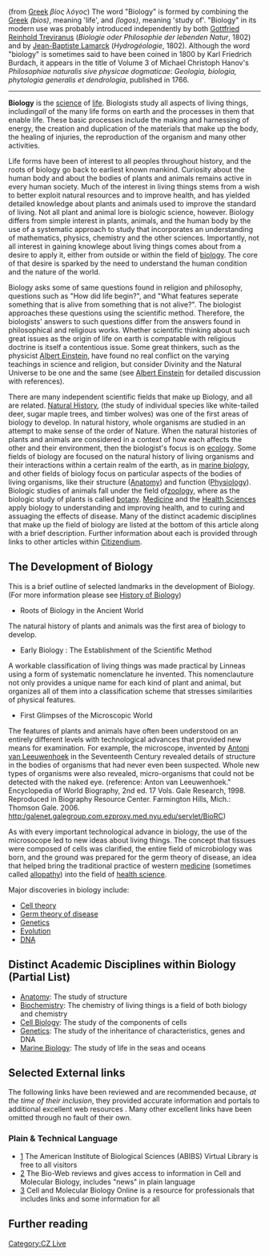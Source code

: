 (from [[Greek language|Greek]] ''βίος λόγος'')  The word "Biology" is formed by combining the [[Greek language|Greek]] ''{{Polytonic|βίος}}'' ''(bios)'', meaning 'life', and ''{{Polytonic|λόγος}}'' ''(logos)'', meaning 'study of'. "Biology" in its modern use was probably introduced independently by both [[Gottfried Reinhold Treviranus]] (''Biologie oder Philosophie der lebenden Natur'', 1802) and by [[Jean-Baptiste Lamarck]] (''Hydrogéologie'', 1802). Although the word "biology" is sometimes said to have been coined in 1800 by Karl Friedrich Burdach, it appears in the title of Volume 3 of Michael Christoph Hanov's ''Philosophiae naturalis sive physicae dogmaticae'': ''Geologia, biologia, phytologia generalis et dendrologia'', published in 1766.

----

'''Biology''' is the [[science]] of [[life]]. Biologists study all aspects of living things, including'' all'' of the many life forms on earth and the processes in them that enable life. These basic processes include the making and harnessing of energy, the creation and duplication of the materials that make up the body, the healing of injuries, the reproduction of the organism and many other activities. 

Life forms have been of interest to all peoples throughout history, and the roots of biology go back to earliest known mankind. Curiosity about the human body and about the bodies of plants and animals remains active in every human society. Much of the interest in living things stems from a wish to better exploit natural resources and to improve health, and has yielded detailed knowledge about plants and animals used to improve the standard of living.  Not all plant and animal lore is biologic science, however. Biology differs from simple interest in plants, animals, and the human body by the use of a systematic approach to study that incorporates an understanding of mathematics, physics, chemistry and the other sciences. Importantly, not all interest in gaining knowlege about living things comes about from a desire to apply it, either from outside or within the field of [[biology]]. The core of that desire is sparked by the need to understand the human condition and the nature of the world.

Biology asks some of same questions found in religion and philosophy, questions such as "How did life begin?", and "What features seperate something that is alive from something that is not alive?". The biologist approaches these questions using the scientific method. Therefore, the biologists' answers to such questions differ from the answers found in philosophical and religious works. Whether scientific thinking about such great issues as the origin of life on earth is compatable with religious doctrine is itself a contentious issue. Some great thinkers, such as the physicist [[Albert Einstein]], have found no real conflict on the varying teachings in science and religion, but consider Divinity and the Natural Universe to be one and the same (see [[Albert Einstein]] for detailed discussion with references).

There are many independent scientific fields that make up Biology, and all are related. [[ Natural History]], (the study of individual species like white-tailed deer, sugar maple trees, and timber wolves) was one of the first areas of biology to develop. In natural history, whole organisms are studied in an attempt to make sense of the order of Nature. When the natural histories of plants and animals are considered in a context of how each affects the other and their environment, then the biologist's focus is on [[ecology]]. Some fields of biology are focused on the natural history of living organisms and their interactions within a certain realm of the earth, as in [[marine biology]], and other fields of biology focus on particular aspects of the bodies of living organisms, like their structure ([[Anatomy]]) and function ([[Physiology]]). Biologic studies of animals fall under the field of[[ zoology]], where as the biologic study of plants is called [[botany]].  [[Medicine]] and the [[Health Sciences]] apply biology to understanding and improving health, and to curing and assuaging the effects of disease. Many of the distinct academic disciplines that make up the field of biology are listed at the bottom of this article along with a brief description. Further information about each is provided through links to other articles within [[Citizendium]].  



==The Development of Biology==
This is a brief outline of selected landmarks in the development of Biology. (For more information please see [[History of Biology]])
* Roots of Biology in the Ancient World
The natural history of plants and animals was the first area of biology to develop. 

* Early Biology : The Establishment of the Scientific Method

A workable classification of living things was made practical by Linneas using a form of systematic nomenclature he invented. This nomenclauture not only provides a unique name for each kind of plant and animal, but organizes all of them into a classification scheme that stresses similarities of physical features.

* First Glimpses of the Microscopic World

The features of plants and animals have often been understood on an entirely different levels with technological advances that provided new means for examination. For example, the microscope, invented by [[Antoni van Leeuwenhoek]] in the Seventeenth Century revealed details of structure in the bodies of organisms that had never even been suspected. Whole new types of organisms were also revealed, micro-organisms that could not be detected with the naked eye. (reference: Anton van Leeuwenhoek." Encyclopedia of World Biography, 2nd ed. 17 Vols. Gale Research, 1998.  Reproduced in Biography Resource Center. Farmington Hills, Mich.: Thomson Gale. 2006. http:/galenet.galegroup.com.ezproxy.med.nyu.edu/servlet/BioRC)

As with every important technological advance in biology, the use of the microsocope led to new ideas about living things. The concept that tissues were composed of cells was clarified, the entire field of microbiology was born, and the ground was prepared for the germ theory of disease, an idea that helped bring the traditional practice of western [[medicine]] (sometimes called [[allopathy]]) into the field of [[health science]].



Major discoveries in biology include:
* [[Cell theory]]
* [[Germ theory of disease]]
* [[Genetics]]
* [[Evolution]]
* [[DNA]]

==Distinct Academic Disciplines within Biology (Partial List)==
*[[Anatomy]]: The study of structure
*[[Biochemistry]]: The chemistry of living things is a field of both biology and chemistry
*[[Cell Biology]]: The study of the components of cells
*[[Genetics]]: The study of the inheritance of characteristics, genes and DNA
*[[Marine Biology]]: The study of life in the seas and oceans

==Selected External links==
The following links have been reviewed and are recommended because, ''at the time of their inclusion'', they provided accurate information and portals to additional excellent web resources . Many other excellent links have been omitted through no fault of their own. 
===Plain & Technical Language===
* [http://www.aibs.org/virtual-library/] The American Institute of Biological Sciences (ABIBS) Virtual Library is free to all visitors
*[http://cellbiol.com/] The Bio-Web reviews and gives access to information in Cell and Molecular Biology, includes "news" in plain language
*[http://www.cellbio.com/] Cell and Molecular Biology Online is a resource for professionals that includes links and some information for all

==Further reading==





[[Category:CZ Live]]